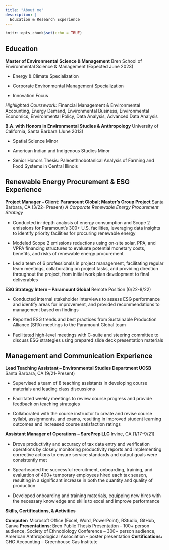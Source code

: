 ```yaml
---
title: "About me"
description: |
  Education & Research Experience
---
```


```r
knitr::opts_chunk$set(echo = TRUE)
```

## Education

**Master of Environmental Science & Management** Bren School of Environmental Science & Management (Expected June 2023) 

- Energy & Climate Specialization

- Corporate Environmental Management Specialization

- Innovation Focus

*Highlighted Coursework:* Financial Management & Environmental Accounting, Energy Demand, Environmental Business, Environmental Economics, Environmental Policy, Data Analysis, Advanced Data Analysis


**B.A. with Honors in Environmental Studies & Anthropology** University of California, Santa Barbara (June 2013)

- Spatial Science Minor

- American Indian and Indigenous Studies Minor

- Senior Honors Thesis: Paleoethnobotanical Analysis of Farming and Food Systems in Central Illinois


## Renewable Energy Procurement & ESG Experience

**Project Manager – Client: Paramount Global; Master’s Group Project** Santa Barbara, CA (3/22- Present) *A Corporate Renewable Energy Procurement Strategy*

- Conducted in-depth analysis of energy consumption and Scope 2 emissions for Paramount's 300+ U.S.       facilities, leveraging data insights to identify priority facilities for procuring renewable energy

- Modeled Scope 2 emissions reductions using on-site solar, PPA, and VPPA financing structures to         evaluate potential monetary costs, benefits, and risks of renewable energy procurement

- Led a team of 6 professionals in project management, facilitating regular team meetings, collaborating   on project tasks, and providing direction throughout the project, from initial work plan development    to final deliverables

**ESG Strategy Intern – Paramount Global** Remote Position (6/22-8/22)

- Conducted internal stakeholder interviews to assess ESG performance and identify areas for              improvement, and provided recommendations to management based on findings

- Reported ESG trends and best practices from Sustainable Production Alliance (SPA) meetings to the       Paramount Global team

- Facilitated high-level meetings with C-suite and steering committee to discuss ESG strategies using     prepared slide deck presentation materials


## Management and Communication Experience

**Lead Teaching Assistant – Environmental Studies Department UCSB** Santa Barbara, CA (9/21-Present)

- Supervised a team of 8 teaching assistants in developing course materials and leading class             discussions

- Facilitated weekly meetings to review course progress and provide feedback on teaching strategies

- Collaborated with the course instructor to create and revise course syllabi, assignments, and exams,    resulting in improved student learning outcomes and increased course satisfaction ratings


**Assistant Manager of Operations – SurePrep LLC** Irvine, CA (1/17–9/21)

- Drove productivity and accuracy of tax data entry and verification operations by closely monitoring     productivity reports and implementing corrective actions to ensure service standards and output goals   were consistently met

- Spearheaded the successful recruitment, onboarding, training, and evaluation of 400+ temporary          employees hired each tax season, resulting in a significant increase in both the quantity and quality   of production

- Developed onboarding and training materials, equipping new hires with the necessary knowledge and       skills to excel and improve performance


**Skills, Certifications, & Activities**

**Computer:** Microsoft Office (Excel, Word, PowerPoint), RStudio, GitHub, Canva
**Presentations:** Bren Public Thesis Presentation – 100+ person audience, Society of Ethnobiology Conference – 300+ person audience, American Anthropological Association – poster presentation
**Certifications:** GHG Accounting – Greenhouse Gas Institute



